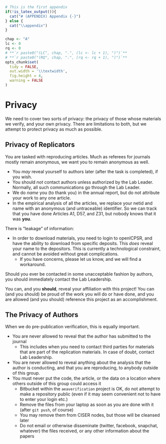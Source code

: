 \cleardoublepage

```r
# This is the first appendix
if(!is_latex_output()){
  cat("# (APPENDIX) Appendix {-}")
} else {
  cat("\\appendix")
}
```


```r
chap <- "A"
lc <- 0
rq <- 0
# **`r paste0("(LC", chap, ".", (lc <- lc + 1), ")")`**
# **`r paste0("(RQ", chap, ".", (rq <- rq + 1), ")")`**
opts_chunk$set(
  tidy = FALSE, 
  out.width = '\\textwidth', 
  fig.height = 4,
  warning = FALSE
)
```


# Privacy {#privacy}

We need to cover two sorts of privacy: the privacy of those whose materials we verify, and your own privacy. There are limitations to both, but we attempt to protect privacy as much as possible.

##  Privacy of Replicators

You are tasked with reproducing articles. Much as referees for journals mostly remain anonymous, we want you to remain anonymous as well.

- You *may* reveal yourself to authors later (after the task is completed), if you wish. 
- You should *not* contact authors unless authorized by the Lab Leader. Normally, all such communications go through the Lab Leader.
- We do *name* you (to thank you) in the annual report, but do not attribute your work to any one article.
- In the empirical analysis of all the articles, we replace your netid and name with an anonymous (and untraceable) identifier. So we can track that you have done Articles A1, D57, and Z31, but nobody knows that it was **you**.

There is "leakage" of information:

- In order to download materials, you need to login to openICPSR, and have the ability to download from specific deposits. This *does* reveal your name to the depositors. This is currently a technological constraint, and cannot be avoided without great complications.
  - If you have concerns, please let us know, and we will find a workaround. 

Should you ever be contacted in some unacceptable fashion by authors, you should immediately contact the Lab Leadership. 

You can, and you **should**, reveal your affiliation with this project! You can (and you should) be proud of the work you will do or have done, and you are allowed (and you should) reference this project as an accomplishment.

## The Privacy of Authors

When we do pre-publication verification, this is equally important.

- You are never allowed to reveal that the author has submitted to the journal
  - This includes when you need to contact third parties for materials that are part of the replication materials. In case of doubt, contact Lab Leadership.
- You are never allowed to reveal anything about the analysis that the author is conducting, and that you are reproducing, to anybody outside of this group.
- You must never put the code, the article, or the data on a location where others outside of this group could access it
  - Bitbucket within the `aeaverification` project is OK, do not attempt to make a repository public (even if it may seem convenient not to have to enter your login etc.)
  - Remove the files from your  laptop as soon as you are done with it (after `git push`, of course)
  - You may remove them from CISER nodes, but those will be cleansed later
  - Do not email or otherwise disseminate (twitter, facebook, snapchat, whatever) the files received, or any other information about the papers

